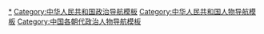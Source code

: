 [[Category:中华人民共和国政治人物|*]]
[[Category:中华人民共和国政治导航模板|Category:中华人民共和国政治导航模板]]
[[Category:中华人民共和国人物导航模板|Category:中华人民共和国人物导航模板]]
[[Category:中国各朝代政治人物导航模板|Category:中国各朝代政治人物导航模板]]